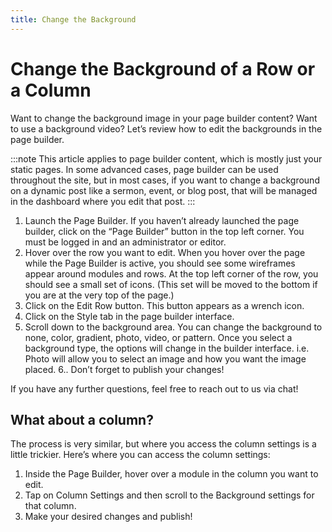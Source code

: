 ```yaml
---
title: Change the Background
---
```


# Change the Background of a Row or a Column


<div className='player-wrapper'>
<ReactPlayer url="https://www.youtube.com/watch?v=vXCc0KZEOtk"
    width="100%"
    height="100%"
    controls={true}
    playing={true}
    muted={true}
     />
</div>

Want to change the background image in your page builder content? Want to use a background video? Let’s review how to edit the backgrounds in the page builder.

:::note
This article applies to page builder content, which is mostly just your static pages. In some advanced cases, page builder can be used throughout the site, but in most cases, if you want to change a background on a dynamic post like a sermon, event, or blog post, that will be managed in the dashboard where you edit that post.
:::

1. Launch the Page Builder. If you haven’t already launched the page builder, click on the “Page Builder” button in the top left corner. You must be logged in and an administrator or editor.
2. Hover over the row you want to edit. When you hover over the page while the Page Builder is active, you should see some wireframes appear around modules and rows. At the top left corner of the row, you should see a small set of icons. (This set will be moved to the bottom if you are at the very top of the page.)
3. Click on the Edit Row button. This button appears as a wrench icon.
4. Click on the Style tab in the page builder interface.
5. Scroll down to the background area. You can change the background to none, color, gradient, photo, video, or pattern. Once you select a background type, the options will change in the builder interface. i.e. Photo will allow you to select an image and how you want the image placed.
6.. Don’t forget to publish your changes!

If you have any further questions, feel free to reach out to us via chat!

## What about a column?

The process is very similar, but where you access the column settings is a little trickier. Here’s where you can access the column settings:

1. Inside the Page Builder, hover over a module in the column you want to edit.
2. Tap on Column Settings and then scroll to the Background settings for that column.
3. Make your desired changes and publish!